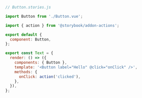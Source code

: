 ```js
// Button.stories.js

import Button from './Button.vue';

import { action } from '@storybook/addon-actions';

export default {
  component: Button,
};

export const Text = {
  render: () => ({
    components: { Button },
    template: '<Button label="Hello" @click="onClick" />',
    methods: {
      onClick: action('clicked'),
    },
  }),
};
```
